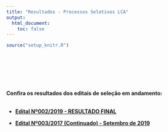 ```yaml
---
title: "Resultados - Processos Seletivos LCA"
output:
  html_document:
    toc: false
---
```


```r
source("setup_knitr.R")
```

<br></br>

<br></br>

**Confira os resultados dos editais de seleção em andamento:**
<br></br>

- <a href="https://atuaria.github.io/PDF/ResultadoEdital0022019.pdf"target="_blank">**Edital Nº002/2019 - RESULTADO FINAL**</a>

- <a href="https://atuaria.github.io/PDF/ResultadoEdital0032017_2019-1.pdf"target="_blank">**Edital Nº003/2017 (Continuado) - Setembro de 2019**</a>

<br></br>
<br></br>


